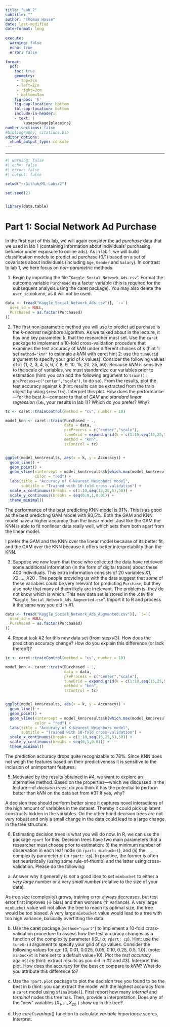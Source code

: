 ```yaml
---
title: "Lab 2"
subtitle: ""
author: "Thomas Haase"
date: last-modified
date-format: long
 
execute:
  warning: false
  echo: true
  error: false 
 
format: 
  pdf: 
    toc: true
    geometry:
     - top=2cm
     - left=2cm
     - right=2cm
     - bottom=3cm
    fig-pos: 'h'
    fig-cap-location: bottom
    tbl-cap-location: bottom
    include-in-header:
    - text: |
        \usepackage{placeins}
number-sections: false
#bibliography: citations.bib
editor_options: 
  chunk_output_type: console
---
```


------------------------------------------------------------------------

```r
#| warning: false
#| echo: false
#| error: false
#| output: false

setwd("~/Github/ML-Labs/2")

set.seed(2)


library(data.table)

```

# Part 1: Social Network Ad Purchase

In the first part of this lab, we will again consider the ad _purchase_ data that we used in lab 1 (containing
information about individuals’ purchasing behavior under exposure to online ads). As in lab 1, we will build
classification models to predict ad purchase (0/1) based on a set of covariates about individuals (including
`Age`, `Gender` and `Salary`). In contrast to lab 1, we here focus on _non-parametric_ methods.

1. Begin by importing the file “`Kaggle_Social_Network_Ads.csv`”. Format the outcome variable `Purchased` as a factor variable (this is required for the subsequent analysis using the caret package).
You may also delete the `user_id` column, as it will not be used.

```r
data <- fread("Kaggle_Social_Network_Ads.csv")[, `:=`(
  user_id = NULL,
  Purchased = as.factor(Purchased)
)]
```


2. The first non-parametric method you will use to predict ad purchase is the _k-nearest neighbors_ algorithm. As we talked about in the lecture, it has one key parameter, k, that the researcher must set. Use the `caret` package to implement a 10-fold cross-validation procedure that examines the test accuracy of _kNN_ under different choices of k (hint 1: set `method="knn"` to estimate a _kNN_ with caret hint 2: use the `tuneGrid` argument to specify your grid of _k_ values). Consider the following values of _k_: {1, 2, 3, 4, 5, 6, 7, 8, 9, 10, 15, 20, 25, 50}. Because _kNN_ is sensitive to the scale of variables, we must standardize our variables prior to estimation (hint: you can add the following argument to `train(): preProcess=c("center","scale")`, to do so). From the results, plot the test accuracy against k (hint: results can be extracted from the train object by using `$results`). Interpret this plot. How does the performance—for the best _k_—compare to that of _GAM_ and _standard linear regression_ (i.e., your results in lab 1)? Which do you prefer? Why?

```r
tc <- caret::trainControl(method = "cv", number = 10)

model_knn <- caret::train(Purchased ~ .,
                          data = data,
                          preProcess = c("center","scale"),
                          tuneGrid = expand.grid(k = c(1:10,seq(15,25,5),50)),
                          method = "knn",
                          trControl = tc)


ggplot(model_knn$results, aes(x = k, y = Accuracy)) +
  geom_line() +
  geom_point() +
  geom_vline(xintercept = model_knn$results$k[which.max(model_knn$results$Accuracy)], 
             color = "red") +
  labs(title = "Accuracy of K-Nearest Neighbors model",
       subtitle = "Trained with 10-fold cross-validation") +
  scale_x_continuous(breaks = c(1:10,seq(15,25,5),50)) +
  scale_y_continuous(breaks = seq(0.8,1,0.01)) +
  theme_minimal()
```

The performance of the best predicting KNN model is 91%. This is as good as the best predicting GAM model with 90,5%. Both the GAM and KNN model have a higher accuracy than the linear model. Just like the GAM the KNN is able to fit nonlinear data really well, which sets them both apart from the linear model. 

I prefer the GAM and the KNN over the linear model because of its better fit, and the GAM over the KNN because it offers better interpretability than the KNN. 



3. Suppose we now learn that those who collected the data have retrieved some additional information (in the form of digital traces) about these 400 individuals. This extra information consists of 20 variables $X1 , X2, . . . , X20$ . The people providing us with the data suggest that _some_ of these variables could be very relevant for predicting `Purchase`, but they also note that many of them likely are irrelevant. The problem is, they do not know which is which. This new data set is stored in the .csv file “`Kaggle_Social_Network_Ads_Augmented.csv`”. Import it to R and process it the same way you did in #1.

```r
data <- fread("Kaggle_Social_Network_Ads_Augmented.csv")[, `:=`(
  user_id = NULL,
  Purchased = as.factor(Purchased)
)]
```


4. Repeat task #2 for this new data set (from step #3). How does the prediction accuracy change? How
do you explain this difference (or lack thereof)?

```r
tc <- caret::trainControl(method = "cv", number = 10)

model_knn <- caret::train(Purchased ~ .,
                          data = data,
                          preProcess = c("center","scale"),
                          tuneGrid = expand.grid(k = c(1:10,seq(15,25,5),50)),
                          method = "knn",
                          trControl = tc)


ggplot(model_knn$results, aes(x = k, y = Accuracy)) +
  geom_line() +
  geom_point() +
  geom_vline(xintercept = model_knn$results$k[which.max(model_knn$results$Accuracy)], 
             color = "red") +
  labs(title = "Accuracy of K-Nearest Neighbors model",
       subtitle = "Trained with 10-fold cross-validation") +
  scale_x_continuous(breaks = c(1:10,seq(15,25,5),50)) +
  scale_y_continuous(breaks = seq(0,1,0.01)) +
  theme_minimal()
```

The prediction accuracy drops quite recognizable to 78%. Since KNN does not weigh the features based on their predictiveness it is sensitive to the inclusion of unimportant features.  


5. Motivated by the results obtained in #4, we want to explore an alternative method. Based on the
properties—which we discussed in the lecture—of _decision trees_, do you think it has the potential to
perform better than _kNN_ on the data set from #3? If yes, why?

A decision tree should perform better since it captures novel interactions of the high amount of variables in the dataset. Thereby it could pick up latent constructs hidden in the variables. On the other hand decision trees are not very robust and only a small change in the data could lead to a large change in the tree structure. 


6. Estimating decision trees is what you will do now. In R, we can use the package `rpart` for this. Decision trees have two main parameters that a researcher must choose prior to estimation: (_i_) the minimum number of observation in each leaf node (in `rpart: minbucket`), and (_ii_) the complexity parameter $\alpha$ (in `rpart: cp`). In practice, the former is often set heuristically (using some rule-of-thumb) and the latter using cross-validation. Please do the following:

a. Answer why it generally is _not_ a good idea to set `minbucket` to either a _very large_ number or a very _small number_ (relative to the size of your data).

As tree size (complexity) grows, training error always decreases, but test error first improves ($\downarrow$ bias) and then worsens ($\uparrow$ variance). A very large `minbucket` value will not allow the tree to reach its optimal size, the tree would be too biased. A very large `minbucket` value would lead to a tree with too high variance, basically overfitting the data.  


b. Use the caret package (`method="rpart"`) to implement a 10-fold cross-validation procedure to assess how the test accuracy changes as a function of the complexity parameter (ISL: $\alpha$; `rpart: cp`). Hint: use the `tuneGrid` argument to specify your grid of _cp_ values. Consider the following values for _cp_: {0, 0.01, 0.025, 0.05, 0.10, 0.25, 0.5, 1.0}. (note: `minbucket` is here set to a default value=10). Plot the _test accuracy_ against _cp_ (hint: extract results as you did in #2 and #3). Interpret this plot. How does the accuracy for the best _cp_ compare to _kNN_? What do you attribute this difference to?

c. Use the `rpart.plot` package to plot the decision tree you found to be the best in b (hint: you can extract the model with the highest accuracy from a `caret` model using `$finalModel`). First report how many _internal_ and _terminal_ nodes this tree has. Then, provide a interpretation. Does any of the “new” variables ($X_1 , . . . , X_20$ ) show up in the tree? 

d. Use $caret’s varImp()$ function to calculate _variable importance_ scores. Interpret.









